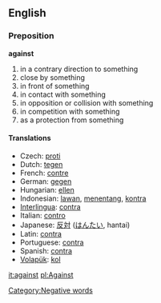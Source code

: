 ==English==
=== Preposition ===
'''against'''

# in a contrary direction to something
# close by something
# in front of something
# in contact with something
# in opposition or collision with something
# in competition with something
# as a protection from something

==== Translations ====
*Czech: [[proti]]
*Dutch: [[tegen]]
*French: [[contre]] 
*German: [[gegen]] 
*Hungarian: [[ellen]]
*Indonesian: [[lawan]], [[tentang|menentang]], [[kontra]]
*[[Interlingua]]: [[contra]] 
*Italian: [[contro]] 
*Japanese: [[反対]] ([[はんたい]], hantai)
*Latin: [[contra]]
*Portuguese: [[contra]] 
*Spanish: [[contra]]
*[[Volapük]]: [[kol]]

[[it:against]]
[[pl:Against]]
[[Category:Negative words]]
